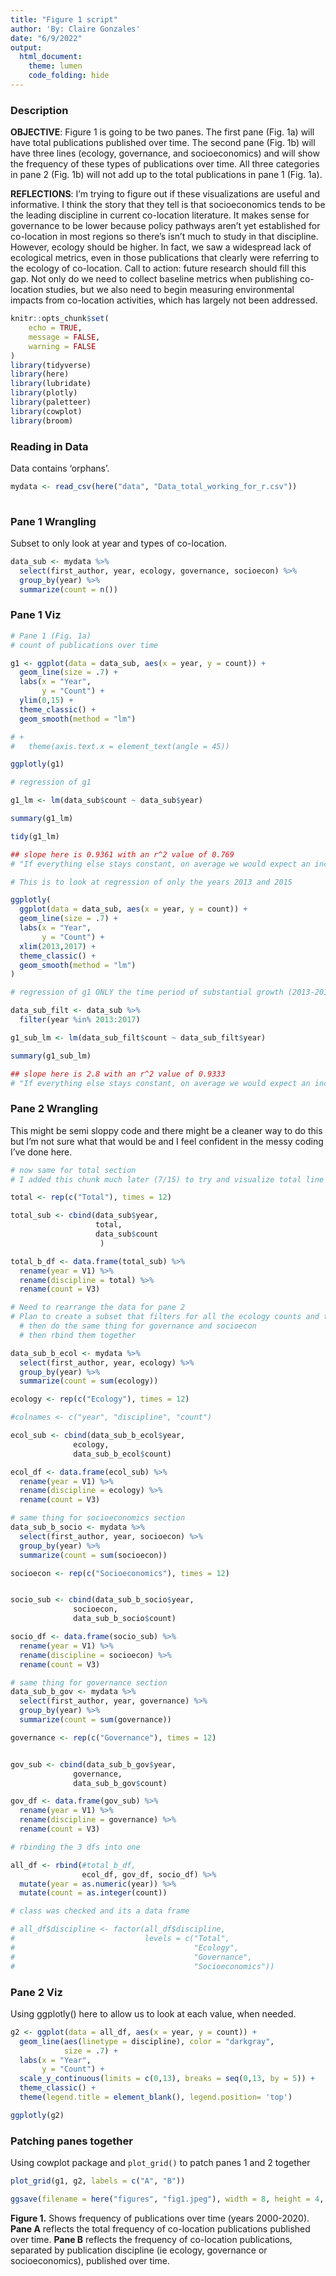 ```yaml
---
title: "Figure 1 script"
author: 'By: Claire Gonzales'
date: "6/9/2022"
output: 
  html_document: 
    theme: lumen
    code_folding: hide
---
```


### Description

**OBJECTIVE**: Figure 1 is going to be two panes. The first pane (Fig. 1a) will have total publications published over time. The second pane (Fig. 1b) will have three lines (ecology, governance, and socioeconomics) and will show the frequency of these types of publications over time. All three categories in pane 2 (Fig. 1b) will not add up to the total publications in pane 1 (Fig. 1a).

**REFLECTIONS**: I'm trying to figure out if these visualizations are useful and informative. I think the story that they tell is that socioeconomics tends to be the leading discipline in current co-location literature. It makes sense for governance to be lower because policy pathways aren't yet established for co-location in most regions so there's isn't much to study in that discipline. However, ecology should be higher. In fact, we saw a widespread lack of ecological metrics, even in those publications that clearly were referring to the ecology of co-location. Call to action: future research should fill this gap. Not only do we need to collect baseline metrics when publishing co-location studies, but we also need to begin measuring environmental impacts from co-location activities, which has largely not been addressed.


```r
knitr::opts_chunk$set(
	echo = TRUE,
	message = FALSE,
	warning = FALSE
)
library(tidyverse)
library(here)
library(lubridate)
library(plotly)
library(paletteer)
library(cowplot)
library(broom)

```

### Reading in Data

Data contains 'orphans'. 

```r
mydata <- read_csv(here("data", "Data_total_working_for_r.csv"))
  
```

### Pane 1 Wrangling
Subset to only look at year and types of co-location. 

```r
data_sub <- mydata %>% 
  select(first_author, year, ecology, governance, socioecon) %>% 
  group_by(year) %>% 
  summarize(count = n())

```

### Pane 1 Viz
```r
# Pane 1 (Fig. 1a)
# count of publications over time

g1 <- ggplot(data = data_sub, aes(x = year, y = count)) +
  geom_line(size = .7) +
  labs(x = "Year",
       y = "Count") +
  ylim(0,15) +
  theme_classic() +
  geom_smooth(method = "lm")

# +
#   theme(axis.text.x = element_text(angle = 45))

ggplotly(g1)
```

```r
# regression of g1

g1_lm <- lm(data_sub$count ~ data_sub$year)

summary(g1_lm)

tidy(g1_lm)

## slope here is 0.9361 with an r^2 value of 0.769
# "If everything else stays constant, on average we would expect an increase of .9361 co-location publications per year" and 76.9% of the variants are explained by this model

```


```r

# This is to look at regression of only the years 2013 and 2015

ggplotly(
  ggplot(data = data_sub, aes(x = year, y = count)) +
  geom_line(size = .7) +
  labs(x = "Year",
       y = "Count") +
  xlim(2013,2017) +
  theme_classic() +
  geom_smooth(method = "lm")
)
```

```r
# regression of g1 ONLY the time period of substantial growth (2013-2017)

data_sub_filt <- data_sub %>% 
  filter(year %in% 2013:2017)

g1_sub_lm <- lm(data_sub_filt$count ~ data_sub_filt$year)

summary(g1_sub_lm)

## slope here is 2.8 with an r^2 value of 0.9333
# "If everything else stays constant, on average we would expect an increase of 2.8 co-location publications per year" and 93% of the variants are explained by this model

```


### Pane 2 Wrangling

This might be semi sloppy code and there might be a cleaner way to do this but I'm not sure what that would be and I feel confident in the messy coding I've done here. 


```r
# now same for total section
# I added this chunk much later (7/15) to try and visualize total line on same axis with category lines

total <- rep(c("Total"), times = 12)

total_sub <- cbind(data_sub$year,
                   total,
                   data_sub$count
                    )

total_b_df <- data.frame(total_sub) %>% 
  rename(year = V1) %>% 
  rename(discipline = total) %>% 
  rename(count = V3)

```


```r
# Need to rearrange the data for pane 2
# Plan to create a subset that filters for all the ecology counts and totals them over time
  # then do the same thing for governance and socioecon
  # then rbind them together

data_sub_b_ecol <- mydata %>% 
  select(first_author, year, ecology) %>% 
  group_by(year) %>% 
  summarize(count = sum(ecology))

ecology <- rep(c("Ecology"), times = 12)

#colnames <- c("year", "discipline", "count")

ecol_sub <- cbind(data_sub_b_ecol$year,
              ecology,
              data_sub_b_ecol$count)

ecol_df <- data.frame(ecol_sub) %>% 
  rename(year = V1) %>% 
  rename(discipline = ecology) %>% 
  rename(count = V3)
```

```r
# same thing for socioeconomics section
data_sub_b_socio <- mydata %>% 
  select(first_author, year, socioecon) %>% 
  group_by(year) %>% 
  summarize(count = sum(socioecon))

socioecon <- rep(c("Socioeconomics"), times = 12)


socio_sub <- cbind(data_sub_b_socio$year,
              socioecon,
              data_sub_b_socio$count)

socio_df <- data.frame(socio_sub) %>% 
  rename(year = V1) %>% 
  rename(discipline = socioecon) %>% 
  rename(count = V3)

```

```r
# same thing for governance section
data_sub_b_gov <- mydata %>% 
  select(first_author, year, governance) %>% 
  group_by(year) %>% 
  summarize(count = sum(governance))

governance <- rep(c("Governance"), times = 12)


gov_sub <- cbind(data_sub_b_gov$year,
              governance,
              data_sub_b_gov$count)

gov_df <- data.frame(gov_sub) %>% 
  rename(year = V1) %>% 
  rename(discipline = governance) %>% 
  rename(count = V3)
```


```r
# rbinding the 3 dfs into one

all_df <- rbind(#total_b_df, 
                ecol_df, gov_df, socio_df) %>% 
  mutate(year = as.numeric(year)) %>% 
  mutate(count = as.integer(count))

# class was checked and its a data frame

# all_df$discipline <- factor(all_df$discipline,
#                             levels = c("Total",
#                                        "Ecology",
#                                        "Governance",
#                                        "Socioeconomics"))

```

### Pane 2 Viz

Using ggplotly() here to allow us to look at each value, when needed. 

```r
g2 <- ggplot(data = all_df, aes(x = year, y = count)) +
  geom_line(aes(linetype = discipline), color = "darkgray", 
            size = .7) +
  labs(x = "Year",
       y = "Count") +
  scale_y_continuous(limits = c(0,13), breaks = seq(0,13, by = 5)) +
  theme_classic() +
  theme(legend.title = element_blank(), legend.position= 'top')

ggplotly(g2)
```

### Patching panes together

Using cowplot package and `plot_grid()` to patch panes 1 and 2 together

```r
plot_grid(g1, g2, labels = c("A", "B"))

ggsave(filename = here("figures", "fig1.jpeg"), width = 8, height = 4, units = "in")

```

**Figure 1.** Shows frequency of publications over time (years 2000-2020). **Pane A** reflects the total frequency of co-location publications published over time. **Pane B** reflects the frequency of co-location publications, separated by publication discipline (ie ecology, governance or socioeconomics), published over time.  
